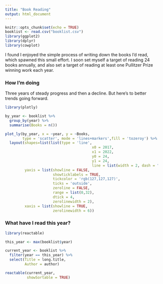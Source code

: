 ```yaml
---
title: "Book Reading"
output: html_document
---
```


```r
knitr::opts_chunk$set(echo = TRUE)
booklist <- read.csv("booklist.csv")
library(ggplot2)
library(dplyr)
library(cowplot)
```

I found I enjoyed the simple process of writing down the books I'd read, which spawned this small effort. I soon set myself a target of reading 24 books annually, and also set a target of reading at least one Pullitzer Prize winning work each year.

### How I'm doing

Three years of steady progress and then a decline. But here's to better trends going forward.

```r
library(plotly)

by_year <- booklist %>%
  group_by(year) %>%
  summarise(Books = n())

plot_ly(by_year, x = ~year, y = ~Books,
        type = 'scatter', mode = 'lines+markers',fill = 'tozeroy') %>%
  layout(shapes=list(list(type = 'line', 
                                        x0 = 2017,
                                        x1 = 2022, 
                                        y0 = 24,
                                        y1 = 24, 
                                        line = list(width = 2, dash = "dot"))),
         yaxis = list(showline = FALSE,
                      showticklabels = TRUE,
                      tickcolor = 'rgb(127,127,127)',
                      ticks = 'outside',
                      zeroline = FALSE,
                      range = list(0,32),
                      dtick = 4,
                      zerolinewidth = 2),
         xaxis = list(showline = TRUE,
                      zerolinewidth = 6))


```

### What have I read this year?

```r
library(reactable)

this_year <- max(booklist$year)

current_year <- booklist %>%
  filter(year == this_year) %>%
  select(Title = long.title,
         Author = author)

reactable(current_year,
          showSortable = TRUE)

```
